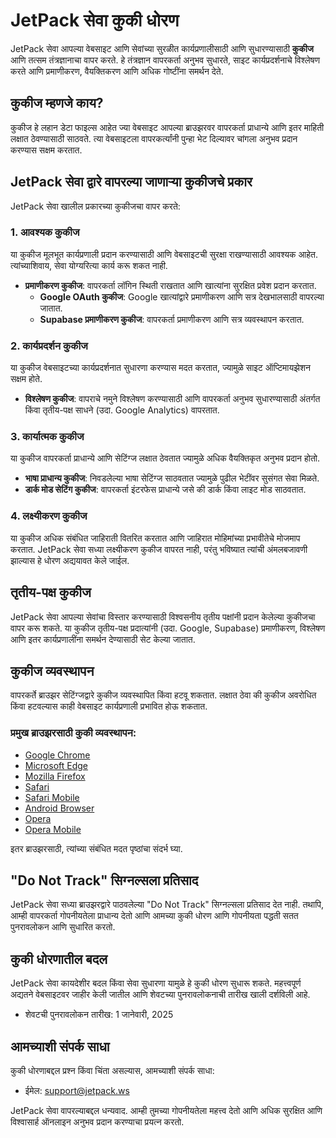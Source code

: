 # JetPack सेवा कुकी धोरण

JetPack सेवा आपल्या वेबसाइट आणि सेवांच्या सुरळीत कार्यप्रणालीसाठी आणि सुधारण्यासाठी **कुकीज** आणि तत्सम तंत्रज्ञानाचा वापर करते. हे तंत्रज्ञान वापरकर्ता अनुभव सुधारते, साइट कार्यप्रदर्शनाचे विश्लेषण करते आणि प्रमाणीकरण, वैयक्तिकरण आणि अधिक गोष्टींना समर्थन देते.

## कुकीज म्हणजे काय?

कुकीज हे लहान डेटा फाइल्स आहेत ज्या वेबसाइट आपल्या ब्राउझरवर वापरकर्ता प्राधान्ये आणि इतर माहिती लक्षात ठेवण्यासाठी साठवते. त्या वेबसाइटला वापरकर्त्यांनी पुन्हा भेट दिल्यावर चांगला अनुभव प्रदान करण्यास सक्षम करतात.

## JetPack सेवा द्वारे वापरल्या जाणाऱ्या कुकीजचे प्रकार

JetPack सेवा खालील प्रकारच्या कुकीजचा वापर करते:

### 1. आवश्यक कुकीज

या कुकीज मूलभूत कार्यप्रणाली प्रदान करण्यासाठी आणि वेबसाइटची सुरक्षा राखण्यासाठी आवश्यक आहेत. त्यांच्याशिवाय, सेवा योग्यरित्या कार्य करू शकत नाही.

- **प्रमाणीकरण कुकीज**: वापरकर्ता लॉगिन स्थिती राखतात आणि खात्यांना सुरक्षित प्रवेश प्रदान करतात.
  - **Google OAuth कुकीज**: Google खात्यांद्वारे प्रमाणीकरण आणि सत्र देखभालसाठी वापरल्या जातात.
  - **Supabase प्रमाणीकरण कुकीज**: वापरकर्ता प्रमाणीकरण आणि सत्र व्यवस्थापन करतात.

### 2. कार्यप्रदर्शन कुकीज

या कुकीज वेबसाइटच्या कार्यप्रदर्शनात सुधारणा करण्यास मदत करतात, ज्यामुळे साइट ऑप्टिमायझेशन सक्षम होते.

- **विश्लेषण कुकीज**: वापराचे नमुने विश्लेषण करण्यासाठी आणि वापरकर्ता अनुभव सुधारण्यासाठी अंतर्गत किंवा तृतीय-पक्ष साधने (उदा. Google Analytics) वापरतात.

### 3. कार्यात्मक कुकीज

या कुकीज वापरकर्ता प्राधान्ये आणि सेटिंग्ज लक्षात ठेवतात ज्यामुळे अधिक वैयक्तिकृत अनुभव प्रदान होतो.

- **भाषा प्राधान्य कुकीज**: निवडलेल्या भाषा सेटिंग्ज साठवतात ज्यामुळे पुढील भेटींवर सुसंगत सेवा मिळते.
- **डार्क मोड सेटिंग कुकीज**: वापरकर्ता इंटरफेस प्राधान्ये जसे की डार्क किंवा लाइट मोड साठवतात.

### 4. लक्ष्यीकरण कुकीज

या कुकीज अधिक संबंधित जाहिराती वितरित करतात आणि जाहिरात मोहिमांच्या प्रभावीतेचे मोजमाप करतात. JetPack सेवा सध्या लक्ष्यीकरण कुकीज वापरत नाही, परंतु भविष्यात त्यांची अंमलबजावणी झाल्यास हे धोरण अद्ययावत केले जाईल.

## तृतीय-पक्ष कुकीज

JetPack सेवा आपल्या सेवांचा विस्तार करण्यासाठी विश्वसनीय तृतीय पक्षांनी प्रदान केलेल्या कुकीजचा वापर करू शकते. या कुकीज तृतीय-पक्ष प्रदात्यांनी (उदा. Google, Supabase) प्रमाणीकरण, विश्लेषण आणि इतर कार्यप्रणालींना समर्थन देण्यासाठी सेट केल्या जातात.

## कुकीज व्यवस्थापन

वापरकर्ते ब्राउझर सेटिंग्जद्वारे कुकीज व्यवस्थापित किंवा हटवू शकतात. लक्षात ठेवा की कुकीज अवरोधित किंवा हटवल्यास काही वेबसाइट कार्यप्रणाली प्रभावित होऊ शकतात.

### प्रमुख ब्राउझरसाठी कुकी व्यवस्थापन:

- [Google Chrome](https://support.google.com/chrome/answer/95647?hl=en)
- [Microsoft Edge](https://support.microsoft.com/en-us/microsoft-edge/allow-cookies)
- [Mozilla Firefox](https://support.mozilla.org/en-US/kb/cookies-information-websites-store-on-your-computer)
- [Safari](https://support.apple.com/en-us/guide/safari/sfri11471/mac)
- [Safari Mobile](https://support.apple.com/en-us/HT201265)
- [Android Browser](https://support.google.com/chrome/answer/114662?hl=en)
- [Opera](https://help.opera.com/en/latest/web-preferences/#cookies)
- [Opera Mobile](https://help.opera.com/en/mobile/android/#privacy)

इतर ब्राउझरसाठी, त्यांच्या संबंधित मदत पृष्ठांचा संदर्भ घ्या.

## "Do Not Track" सिग्नल्सला प्रतिसाद

JetPack सेवा सध्या ब्राउझरद्वारे पाठवलेल्या "Do Not Track" सिग्नल्सला प्रतिसाद देत नाही. तथापि, आम्ही वापरकर्ता गोपनीयतेला प्राधान्य देतो आणि आमच्या कुकी धोरण आणि गोपनीयता पद्धती सतत पुनरावलोकन आणि सुधारित करतो.

## कुकी धोरणातील बदल

JetPack सेवा कायदेशीर बदल किंवा सेवा सुधारणा यामुळे हे कुकी धोरण सुधारू शकते. महत्त्वपूर्ण अद्यतने वेबसाइटवर जाहीर केली जातील आणि शेवटच्या पुनरावलोकनाची तारीख खाली दर्शविली आहे.

- शेवटची पुनरावलोकन तारीख: 1 जानेवारी, 2025

## आमच्याशी संपर्क साधा

कुकी धोरणाबद्दल प्रश्न किंवा चिंता असल्यास, आमच्याशी संपर्क साधा:

- ईमेल: [support@jetpack.ws](mailto:support@jetpack.ws)

JetPack सेवा वापरल्याबद्दल धन्यवाद. आम्ही तुमच्या गोपनीयतेला महत्त्व देतो आणि अधिक सुरक्षित आणि विश्वासार्ह ऑनलाइन अनुभव प्रदान करण्याचा प्रयत्न करतो.